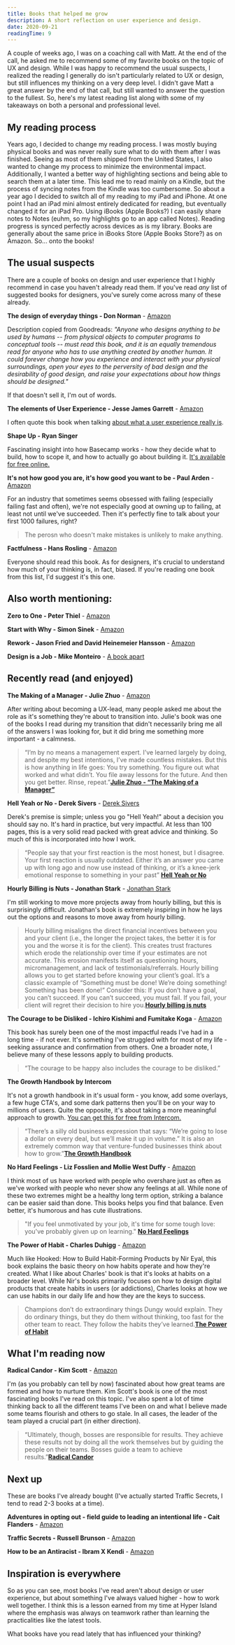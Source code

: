 ```yaml
---
title: Books that helped me grow
description: A short reflection on user experience and design.
date: 2020-09-21
readingTime: 9
---
```


A couple of weeks ago, I was on a coaching call with Matt. At the end of the call, he asked me to recommend some of my favorite books on the topic of UX and design. While I was happy to recommend the usual suspects, I realized the reading I generally do isn't particularly related to UX or design, but still influences my thinking on a very deep level. I didn't gave Matt a great answer by the end of that call, but still wanted to answer the question to the fullest. So, here's my latest reading list along with some of my takeaways on both a personal and professional level.

## My reading process

Years ago, I decided to change my reading process. I was mostly buying physical books and was never really sure what to do with them after I was finished. Seeing as most of them shipped from the United States, I also wanted to change my process to minimize the environmental impact. Additionally, I wanted a better way of highlighting sections and being able to search them at a later time. This lead me to read mainly on a Kindle, but the process of syncing notes from the Kindle was too cumbersome. So about a year ago I decided to switch all of my reading to my iPad and iPhone. At one point I had an iPad mini almost entirely dedicated for reading, but eventually changed it for an iPad Pro. Using iBooks (Apple Books?) I can easily share notes to Notes (euhm, so my highlights go to an app called Notes). Reading progress is synced perfectly across devices as is my library. Books are generally about the same price in iBooks Store (Apple Books Store?) as on Amazon. So... onto the books!

## The usual suspects

There are a couple of books on design and user experience that I highly recommend in case you haven't already read them. If you've read *any* list of suggested books for designers, you've surely come across many of these already.

**The design of everyday things - Don Norman** - [Amazon](https://www.amazon.com/Design-Everyday-Things-Revised-Expanded/dp/0465050654/ref=sr_1_1?crid=2ZOV9OID34VSF&dchild=1&keywords=the+design+of+everyday+things&qid=1600623381&sprefix=the+design+of+%2Caps%2C448&sr=8-1)

Description copied from Goodreads: *"Anyone who designs anything to be used by humans -- from physical objects to computer programs to conceptual tools -- must read this book, and it is an equally tremendous read for anyone who has to use anything created by another human. It could forever change how you experience and interact with your physical surroundings, open your eyes to the perversity of bad design and the desirability of good design, and raise your expectations about how things should be designed."*

If that doesn't sell it, I'm out of words.

**The elements of User Experience - Jesse James Garrett** - [Amazon](https://www.amazon.com/Elements-User-Experience-User-Centered-Design/dp/0321683684/ref=sr_1_1?crid=18HTJPHBTJN70&dchild=1&keywords=the+elements+of+user+experience&qid=1600623447&sprefix=the+elements%2Caps%2C246&sr=8-1)

I often quote this book when talking [about what a user experience really is](/whatsux/).

**Shape Up - Ryan Singer**

Fascinating insight into how Basecamp works - how they decide what to build, how to scope it, and how to actually go about building it.
[It's available for free online.](https://basecamp.com/shapeup)

**It's not how good you are, it's how good you want to be - Paul Arden** - [Amazon](https://www.amazon.com/Its-Not-How-Good-Want/dp/0714843377/ref=sr_1_1?crid=2WDX6X6PFLHVN&dchild=1&keywords=it%27s+not+how+good+you+are%2C+it%27s+how+good+you+want+to+be&qid=1600623480&sprefix=it%27s+not+how+%2Caps%2C229&sr=8-1)

For an industry that sometimes seems obsessed with failing (especially failing fast and often), we're not especially good at owning up to failing, at least not until we've succeeded.  Then it's perfectly fine to talk about your first 1000 failures, right?

> The perosn who doesn't make mistakes is unlikely to make anything.

**Factfulness - Hans Rosling** - [Amazon](https://www.amazon.com/Factfulness-Reasons-World-Things-Better/dp/1250123828/ref=sr_1_1?crid=3STDPKOBDAAJT&dchild=1&keywords=factfulness&qid=1600623503&sprefix=factfulne%2Caps%2C260&sr=8-1)

Everyone should read this book. As for designers, it's crucial to understand how much of your thinking is, in fact, biased. If you're reading one book from this list, I'd suggest it's this one.

## Also worth mentioning:

**Zero to One - Peter Thiel** - [Amazon](https://www.amazon.com/Zero-One-Notes-Startups-Future/dp/0804139296/ref=sr_1_1?crid=M7HHLFC91HIT&dchild=1&keywords=zero+to+one&qid=1600623535&sprefix=zero+to%2Caps%2C238&sr=8-1)

**Start with Why - Simon Sinek** - [Amazon](https://www.amazon.com/Start-Why-Leaders-Inspire-Everyone/dp/1591846447/ref=sr_1_1?crid=17W0YR6WDVC4U&dchild=1&keywords=start+with+why&qid=1600623553&sprefix=start+with%2Caps%2C236&sr=8-1)

**Rework - Jason Fried and David Heinemeier Hansson** - [Amazon](https://www.amazon.com/Rework-Jason-Fried/dp/0307463745/ref=sr_1_1?dchild=1&keywords=rework&qid=1600623571&sr=8-1)

**Design is a Job - Mike Monteiro** - [A book apart](https://abookapart.com/products/design-is-a-job)

## Recently read (and enjoyed)

**The Making of a Manager - Julie Zhuo** - [Amazon](https://www.amazon.com/Making-Manager-What-Everyone-Looks/dp/0735219567/ref=sr_1_1?crid=3LDTPZGBRXOI1&dchild=1&keywords=making+of+a+manager&qid=1600623620&sprefix=making+of+a+m%2Caps%2C236&sr=8-1)

After writing about becoming a UX-lead, many people asked me about the role as it's something they're about to transition into. Julie's book was one of the books I read during my transition that didn't necessarily bring me all of the answers I was looking for, but it did bring me something more important - a calmness.

>“I’m by no means a management expert. I’ve learned largely by doing, and despite my best intentions, I’ve made countless mistakes. But this is how anything in life goes: You try something. You figure out what worked and what didn’t. You file away lessons for the future. And then you get better. Rinse, repeat.”**[Julie Zhuo - “The Making of a Manager”](https://juliezhuo.com/book/manager.html)**

**Hell Yeah or No - Derek Sivers** - [Derek Sivers](https://sive.rs/n)

Derek's premise is simple; unless you go "Hell Yeah!" about a decision you should say no. It's hard in practice, but very impactful. At less than 100 pages, this is a very solid read packed with great advice and thinking. So much of this is incorporated into how I work.

> “People say that your first reaction is the most honest, but I disagree. Your first reaction is usually outdated. Either it’s an answer you came up with long ago and now use instead of thinking, or it’s a knee-jerk emotional response to something in your past”
**[Hell Yeah or No](https://sive.rs/n)**

**Hourly Billing is Nuts - Jonathan Stark** - [Jonathan Stark](https://jonathanstark.com/hbin)

I'm still working to move more projects away from hourly billing, but this is surprisingly difficult. Jonathan's book is extremely inspiring in how he lays out the options and reasons to move away from hourly billing.

>Hourly billing misaligns the direct financial incentives between you and your client (i.e., the longer the project takes, the better it is for you and the worse it is for the client). This creates trust fractures which erode the relationship over time if your estimates are not accurate. This erosion manifests itself as questioning hours, micromanagement, and lack of testimonials/referrals.
Hourly billing allows you to get started before knowing your client’s goal. It’s a classic example of “Something must be done! We’re doing something! Something has been done!” Consider this: If you don’t have a goal, you can’t succeed. If you can’t succeed, you must fail. If you fail, your client will regret their decision to hire you.**[Hourly billing is nuts](https://jonathanstark.com/hbin)**

**The Courage to be Disliked - Ichiro Kishimi and Fumitake Koga** - [Amazon](https://www.amazon.com/The-Courage-to-Be-Disliked-audiobook/dp/B07BRPW98K/ref=sr_1_1?crid=2ZZIXASRHV294&dchild=1&keywords=courage+to+be+disliked+book&qid=1600623680&sprefix=courage+to+be+%2Caps%2C234&sr=8-1)

This book has surely been one of the most impactful reads I've had in a long time - if not ever. It's something I've struggled with for most of my life - seeking assurance and confirmation from others. One a broader note, I believe many of these lessons apply to building products.

>“The courage to be happy also includes the courage to be disliked.”

**The Growth Handbook by Intercom**

It's not a growth handbook in it's usual form - you know, add some overlays, a few huge CTA's, and some dark patterns then you'll be on your way to millions of users. Quite the opposite, it's about taking a more meaningful approach to growth. [You can get this for free from Intercom.](https://www.intercom.com/resources/books/growth-handbook)

>“There’s a silly old business expression that says: “We’re going to lose a dollar on every deal, but we’ll make it up in volume.” It is also an extremely common way that venture-funded businesses think about how to grow.”**[The Growth Handbook](https://www.intercom.com/resources/books/growth-handbook)**

**No Hard Feelings - Liz Fosslien and Mollie West Duffy** - [Amazon](https://www.amazon.com/No-Hard-Feelings-audiobook/dp/B07MSLNF1R/ref=sr_1_1?crid=2CBHWVIL2NY27&dchild=1&keywords=no+hard+feelings&qid=1600623733&s=audible&sprefix=no+hard+fee%2Caudible%2C223&sr=1-1)

I think most of us have worked with people who overshare just as often as we've worked with people who never show any feelings at all. While none of these two extremes might be a healthy long term option, striking a balance can be easier said than done. This books helps you find that balance. Even better, it's humorous and has cute illustrations.

>"If you feel unmotivated by your job, it's time for some tough love: you've probably given up on learning."
**[No Hard Feelings](https://www.amazon.com/No-Hard-Feelings-audiobook/dp/B07MSLNF1R/ref=sr_1_1?crid=2CBHWVIL2NY27&dchild=1&keywords=no+hard+feelings&qid=1600623733&s=audible&sprefix=no+hard+fee%2Caudible%2C223&sr=1-1)**

**The Power of Habit - Charles Duhigg** - [Amazon](https://www.amazon.com/The-Power-of-Habit-Charles-Duhigg-audiobook/dp/B007EJSMC8/ref=sr_1_1?crid=93GSUMP8HFKS&dchild=1&keywords=the+power+of+habit&qid=1600623757&s=audible&sprefix=the+power+of+%2Caudible%2C228&sr=1-1)

Much like Hooked: How to Build Habit-Forming Products by Nir Eyal, this book explains the basic theory on how habits operate and how they're created. What I like about Charles' book is that it's looks at habits on a broader level. While Nir's books primarily focuses on how to design digital products that create habits in users (or addictions), Charles looks at how we can use habits in our daily life and how they are the keys to success.

>Champions don’t do extraordinary things Dungy would explain. They do ordinary things, but they do them without thinking, too fast for the other team to react. They follow the habits they’ve learned.**[The Power of Habit](https://www.amazon.com/The-Power-of-Habit-Charles-Duhigg-audiobook/dp/B007EJSMC8/ref=sr_1_1?crid=93GSUMP8HFKS&dchild=1&keywords=the+power+of+habit&qid=1600623757&s=audible&sprefix=the+power+of+%2Caudible%2C228&sr=1-1)**


## What I'm reading now

**Radical Candor - Kim Scott** - [Amazon](https://www.amazon.com/Radical-Candor-Revised-Kick-Ass-Humanity/dp/B07XVQB7XV/ref=sr_1_1?crid=1NESTOE2BBGHQ&dchild=1&keywords=radical+candor&qid=1600623786&s=audible&sprefix=radica%2Caudible%2C226&sr=1-1)

I'm (as you probably can tell by now) fascinated about how great teams are formed and how to nurture them. Kim Scott's book is one of the most fascinating books I've read on this topic. I've also spent a lot of time thinking back to all the different teams I've been on and what I believe made some teams flourish and others to go stale. In all cases, the leader of the team played a crucial part (in either direction).

> “Ultimately, though, bosses are responsible for results. They achieve these results not by doing all the work themselves but by guiding the people on their teams. Bosses guide a team to achieve results.”**[Radical Candor](https://www.amazon.com/Radical-Candor-Revised-Kick-Ass-Humanity/dp/B07XVQB7XV/ref=sr_1_1?crid=1NESTOE2BBGHQ&dchild=1&keywords=radical+candor&qid=1600623786&s=audible&sprefix=radica%2Caudible%2C226&sr=1-1)**

## Next up

These are books I've already bought (I've actually started Traffic Secrets, I tend to read 2-3 books at a time).

**Adventures in opting out -  field guide to leading an intentional life - Cait Flanders** - [Amazon](https://www.amazon.com/Adventures-Opting-Out-Leading-Intentional/dp/B08FTLCC1G/ref=sr_1_1?crid=1AVYJ6ZDR9NDZ&dchild=1&keywords=adventures+in+opting+out&qid=1600623839&s=audible&sprefix=adventures+in+opt%2Caudible%2C427&sr=1-1)

**Traffic Secrets - Russell Brunson** - [Amazon](https://www.amazon.com/Traffic-Secrets-Underground-Playbook-Customers/dp/B08B9XH6KH/ref=sr_1_1?crid=2L1H0RHQ7XHBZ&dchild=1&keywords=traffic+secrets+russell+brunson&qid=1600623815&s=audible&sprefix=traffic+secret%2Caudible%2C226&sr=1-1)

**How to be an Antiracist - Ibram X Kendi** - [Amazon](https://www.amazon.com/How-to-Be-an-Antiracist-audiobook/dp/B07TT85KLQ/ref=sr_1_1?crid=4PWBPRE8ENQA&dchild=1&keywords=how+to+be+an+antiracist&qid=1600623861&s=audible&sprefix=how+to%2Caudible%2C228&sr=1-1)

## Inspiration is everywhere

So as you can see, most books I've read aren't about design or user experience, but about something I've always valued higher - how to work well together. I think this is a lesson earned from my time at Hyper Island where the emphasis was always on teamwork rather than learning the practicalities like the latest tools.

What books have you read lately that has influenced your thinking?
